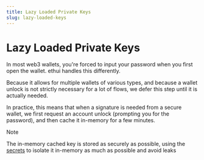 ```yaml
---
title: Lazy Loaded Private Keys
slug: lazy-loaded-keys
---
```


[secrets-crate]: https://crates.io/crates/secrets

# Lazy Loaded Private Keys

In most web3 wallets, you're forced to input your password when you first open the wallet. ethui handles this differently.

Because it allows for multiple wallets of various types, and because a wallet unlock is not strictly necessary for a lot of flows, we defer this step until it is actually needed.

In practice, this means that when a signature is needed from a secure wallet, we first request an account unlock (prompting you for the password), and then cache it in-memory for a few minutes.

> [!NOTE]
> The in-memory cached key is stored as securely as possible, using the [secrets][secrets-crate] to isolate it in-memory as much as possible and avoid leaks
